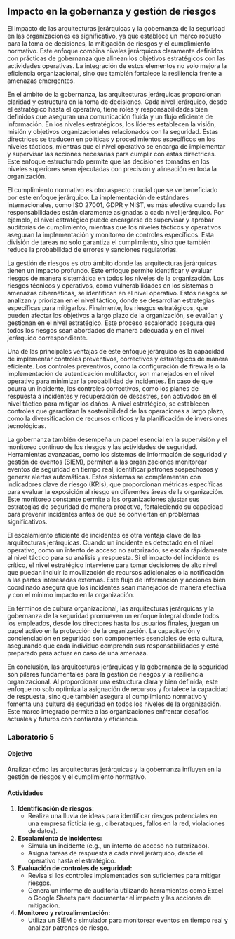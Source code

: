 ## Impacto en la gobernanza y gestión de riesgos

El impacto de las arquitecturas jerárquicas y la gobernanza de la seguridad en las organizaciones es significativo, ya que establece un marco robusto para la toma de decisiones, la mitigación de riesgos y el cumplimiento normativo. Este enfoque combina niveles jerárquicos claramente definidos con prácticas de gobernanza que alinean los objetivos estratégicos con las actividades operativas. La integración de estos elementos no solo mejora la eficiencia organizacional, sino que también fortalece la resiliencia frente a amenazas emergentes.

En el ámbito de la gobernanza, las arquitecturas jerárquicas proporcionan claridad y estructura en la toma de decisiones. Cada nivel jerárquico, desde el estratégico hasta el operativo, tiene roles y responsabilidades bien definidos que aseguran una comunicación fluida y un flujo eficiente de información. En los niveles estratégicos, los líderes establecen la visión, misión y objetivos organizacionales relacionados con la seguridad. Estas directrices se traducen en políticas y procedimientos específicos en los niveles tácticos, mientras que el nivel operativo se encarga de implementar y supervisar las acciones necesarias para cumplir con estas directrices. Este enfoque estructurado permite que las decisiones tomadas en los niveles superiores sean ejecutadas con precisión y alineación en toda la organización.

El cumplimiento normativo es otro aspecto crucial que se ve beneficiado por este enfoque jerárquico. La implementación de estándares internacionales, como ISO 27001, GDPR y NIST, es más efectiva cuando las responsabilidades están claramente asignadas a cada nivel jerárquico. Por ejemplo, el nivel estratégico puede encargarse de supervisar y aprobar auditorías de cumplimiento, mientras que los niveles tácticos y operativos aseguran la implementación y monitoreo de controles específicos. Esta división de tareas no solo garantiza el cumplimiento, sino que también reduce la probabilidad de errores y sanciones regulatorias.

La gestión de riesgos es otro ámbito donde las arquitecturas jerárquicas tienen un impacto profundo. Este enfoque permite identificar y evaluar riesgos de manera sistemática en todos los niveles de la organización. Los riesgos técnicos y operativos, como vulnerabilidades en los sistemas o amenazas cibernéticas, se identifican en el nivel operativo. Estos riesgos se analizan y priorizan en el nivel táctico, donde se desarrollan estrategias específicas para mitigarlos. Finalmente, los riesgos estratégicos, que pueden afectar los objetivos a largo plazo de la organización, se evalúan y gestionan en el nivel estratégico. Este proceso escalonado asegura que todos los riesgos sean abordados de manera adecuada y en el nivel jerárquico correspondiente.

Una de las principales ventajas de este enfoque jerárquico es la capacidad de implementar controles preventivos, correctivos y estratégicos de manera eficiente. Los controles preventivos, como la configuración de firewalls o la implementación de autenticación multifactor, son manejados en el nivel operativo para minimizar la probabilidad de incidentes. En caso de que ocurra un incidente, los controles correctivos, como los planes de respuesta a incidentes y recuperación de desastres, son activados en el nivel táctico para mitigar los daños. A nivel estratégico, se establecen controles que garantizan la sostenibilidad de las operaciones a largo plazo, como la diversificación de recursos críticos y la planificación de inversiones tecnológicas.

La gobernanza también desempeña un papel esencial en la supervisión y el monitoreo continuo de los riesgos y las actividades de seguridad. Herramientas avanzadas, como los sistemas de información de seguridad y gestión de eventos (SIEM), permiten a las organizaciones monitorear eventos de seguridad en tiempo real, identificar patrones sospechosos y generar alertas automáticas. Estos sistemas se complementan con indicadores clave de riesgo (KRIs), que proporcionan métricas específicas para evaluar la exposición al riesgo en diferentes áreas de la organización. Este monitoreo constante permite a las organizaciones ajustar sus estrategias de seguridad de manera proactiva, fortaleciendo su capacidad para prevenir incidentes antes de que se conviertan en problemas significativos.

El escalamiento eficiente de incidentes es otra ventaja clave de las arquitecturas jerárquicas. Cuando un incidente es detectado en el nivel operativo, como un intento de acceso no autorizado, se escala rápidamente al nivel táctico para su análisis y respuesta. Si el impacto del incidente es crítico, el nivel estratégico interviene para tomar decisiones de alto nivel que puedan incluir la movilización de recursos adicionales o la notificación a las partes interesadas externas. Este flujo de información y acciones bien coordinado asegura que los incidentes sean manejados de manera efectiva y con el mínimo impacto en la organización.

En términos de cultura organizacional, las arquitecturas jerárquicas y la gobernanza de la seguridad promueven un enfoque integral donde todos los empleados, desde los directores hasta los usuarios finales, juegan un papel activo en la protección de la organización. La capacitación y concienciación en seguridad son componentes esenciales de esta cultura, asegurando que cada individuo comprenda sus responsabilidades y esté preparado para actuar en caso de una amenaza.

En conclusión, las arquitecturas jerárquicas y la gobernanza de la seguridad son pilares fundamentales para la gestión de riesgos y la resiliencia organizacional. Al proporcionar una estructura clara y bien definida, este enfoque no solo optimiza la asignación de recursos y fortalece la capacidad de respuesta, sino que también asegura el cumplimiento normativo y fomenta una cultura de seguridad en todos los niveles de la organización. Este marco integrado permite a las organizaciones enfrentar desafíos actuales y futuros con confianza y eficiencia.

### Laboratorio 5

#### **Objetivo**  
Analizar cómo las arquitecturas jerárquicas y la gobernanza influyen en la gestión de riesgos y el cumplimiento normativo.

#### **Actividades**  

1. **Identificación de riesgos:**  
   - Realiza una lluvia de ideas para identificar riesgos potenciales en una empresa ficticia (e.g., ciberataques, fallos en la red, violaciones de datos).  

2. **Escalamiento de incidentes:**  
   - Simula un incidente (e.g., un intento de acceso no autorizado).  
   - Asigna tareas de respuesta a cada nivel jerárquico, desde el operativo hasta el estratégico.  

3. **Evaluación de controles de seguridad:**  
   - Revisa si los controles implementados son suficientes para mitigar riesgos.  
   - Genera un informe de auditoría utilizando herramientas como Excel o Google Sheets para documentar el impacto y las acciones de mitigación.  

4. **Monitoreo y retroalimentación:**  
   - Utiliza un SIEM o simulador para monitorear eventos en tiempo real y analizar patrones de riesgo.